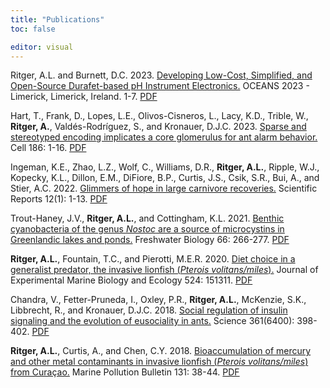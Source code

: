 ```yaml
---
title: "Publications"
toc: false

editor: visual
---
```


Ritger, A.L. and Burnett, D.C. 2023. <a href="https://ieeexplore.ieee.org/document/10244512" target="_blank">Developing Low-Cost, Simplified, and Open-Source Durafet-based pH Instrument Electronics.</a> OCEANS 2023 - Limerick, Limerick, Ireland. 1-7. <a href="files/Ritger-and-Burnett-2023.pdf" target="_blank">PDF</a>

Hart, T., Frank, D., Lopes, L.E., Olivos-Cisneros, L., Lacy, K.D., Trible, W., **Ritger, A.**, Valdés-Rodríguez, S., and Kronauer, D.J.C. 2023. <a href="https://www.cell.com/cell/fulltext/S0092-8674(23)00544-5" target="_blank">Sparse and stereotyped encoding implicates a core glomerulus for ant alarm behavior.</a> Cell 186: 1-16. <a href="files/Hart-et-al-2023.pdf" target="_blank">PDF</a>

Ingeman, K.E., Zhao, L.Z., Wolf, C., Williams, D.R., **Ritger, A.L.**, Ripple, W.J., Kopecky, K.L., Dillon, E.M., DiFiore, B.P., Curtis, J.S., Csik, S.R., Bui, A., and Stier, A.C. 2022. <a href="https://www.nature.com/articles/s41598-022-13671-7" target="_blank">Glimmers of hope in large carnivore recoveries.</a> Scientific Reports 12(1): 1-13. <a href="files/Ingeman_et_al-2022-Scientific_Reports.pdf" target="_blank">PDF</a>

Trout-Haney, J.V., **Ritger, A.L.**, and Cottingham, K.L. 2021. <a href="https://onlinelibrary.wiley.com/doi/abs/10.1111/fwb.13636
" target="_blank">Benthic cyanobacteria of the genus *Nostoc* are a source of microcystins in Greenlandic lakes and ponds.</a> Freshwater Biology 66: 266-277. <a href="files/Trout-Haney2020_FreshwaterBiology.pdf" target="_blank">PDF</a>

**Ritger, A.L.**, Fountain, T.C., and Pierotti, M.E.R. 2020. <a href="https://www.sciencedirect.com/science/article/abs/pii/S0022098119303296" target="_blank">Diet choice in a generalist predator, the invasive lionfish (*Pterois volitans/miles*).</a> Journal of Experimental Marine Biology and Ecology 524: 151311. <a href="files/Ritger et al 2020_JEMBE.pdf" target="_blank">PDF</a>

Chandra, V., Fetter-Pruneda, I., Oxley, P.R., **Ritger, A.L.**, McKenzie, S.K., Libbrecht, R., and Kronauer, D.J.C. 2018. <a href="https://www.science.org/doi/10.1126/science.aar5723" target="_blank">Social regulation of insulin signaling and the evolution of eusociality in ants.</a> Science 361(6400): 398-402. <a href="files/Chandra et al 2018_Science.pdf" target="_blank">PDF</a>

**Ritger, A.L.**, Curtis, A., and Chen, C.Y. 2018. <a href="https://www.sciencedirect.com/science/article/abs/pii/S0025326X18301991" target="_blank">Bioaccumulation of mercury and other metal contaminants in invasive lionfish (*Pterois volitans/miles*) from Curaçao.</a> Marine Pollution Bulletin 131: 38-44. <a href="files/Ritger et al 2018_MPB.pdf" target="_blank">PDF</a>
